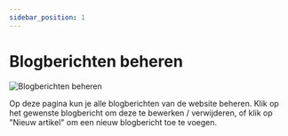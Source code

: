 ```yaml
---
sidebar_position: 1
---
```


# Blogberichten beheren

![Blogberichten beheren](/img/blogberichten/blogberichten-beheren.png)

Op deze pagina kun je alle blogberichten van de website beheren. Klik op het gewenste blogbericht om deze te bewerken / verwijderen, of klik op "Nieuw artikel" om een nieuw blogbericht toe te voegen.
